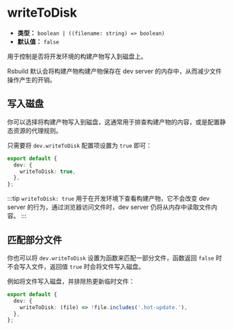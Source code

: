 # writeToDisk

- **类型：** `boolean | ((filename: string) => boolean)`
- **默认值：** `false`

用于控制是否将开发环境的构建产物写入到磁盘上。

Rsbuild 默认会将构建产物构建产物保存在 dev server 的内存中，从而减少文件操作产生的开销。

## 写入磁盘

你可以选择将构建产物写入到磁盘，这通常用于排查构建产物的内容，或是配置静态资源的代理规则。

只需要将 `dev.writeToDisk` 配置项设置为 `true` 即可：

```ts
export default {
  dev: {
    writeToDisk: true,
  },
};
```

:::tip
`writeToDisk: true` 用于在开发环境下查看构建产物，它不会改变 dev server 的行为，通过浏览器访问文件时，dev server 仍将从内存中读取文件内容。
:::

## 匹配部分文件

你也可以将 `dev.writeToDisk` 设置为函数来匹配一部分文件，函数返回 `false` 时不会写入文件，返回值 `true` 时会将文件写入磁盘。

例如将文件写入磁盘，并排除热更新临时文件：

```ts
export default {
  dev: {
    writeToDisk: (file) => !file.includes('.hot-update.'),
  },
};
```
